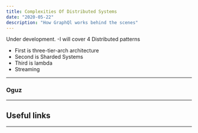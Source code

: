 ```yaml
---
title: Complexities Of Distributed Systems
date: "2020-05-22"
description: "How GraphQl works behind the scenes"
---
```


Under development.
-I will cover 4 Distributed patterns
- First is three-tier-arch architecture
- Second is Sharded Systems
- Third is lambda
- Streaming

---

### Oguz

---
## Useful links

---

